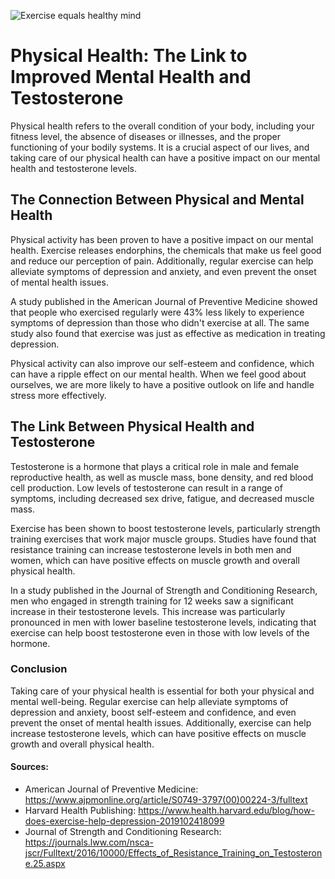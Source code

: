 
<Head>
    <title>Physical Health | Guy Guide</title>
    <meta
        name="description"
        content="Physical Health is your fundamental wellbeing. Take care of it."
    />
    <meta
        property="og:description"
        content="Guy Guide | Physical Health"
    />
</Head>

![Exercise equals healthy mind](/exercise/exercise.png)

# Physical Health: The Link to Improved Mental Health and Testosterone

Physical health refers to the overall condition of your body, including your fitness level, the absence of diseases or illnesses, and the proper functioning of your bodily systems. It is a crucial aspect of our lives, and taking care of our physical health can have a positive impact on our mental health and testosterone levels.

## The Connection Between Physical and Mental Health
Physical activity has been proven to have a positive impact on our mental health. Exercise releases endorphins, the chemicals that make us feel good and reduce our perception of pain. Additionally, regular exercise can help alleviate symptoms of depression and anxiety, and even prevent the onset of mental health issues.

A study published in the American Journal of Preventive Medicine showed that people who exercised regularly were 43% less likely to experience symptoms of depression than those who didn't exercise at all. The same study also found that exercise was just as effective as medication in treating depression.

Physical activity can also improve our self-esteem and confidence, which can have a ripple effect on our mental health. When we feel good about ourselves, we are more likely to have a positive outlook on life and handle stress more effectively.

## The Link Between Physical Health and Testosterone
Testosterone is a hormone that plays a critical role in male and female reproductive health, as well as muscle mass, bone density, and red blood cell production. Low levels of testosterone can result in a range of symptoms, including decreased sex drive, fatigue, and decreased muscle mass.

Exercise has been shown to boost testosterone levels, particularly strength training exercises that work major muscle groups. Studies have found that resistance training can increase testosterone levels in both men and women, which can have positive effects on muscle growth and overall physical health.

In a study published in the Journal of Strength and Conditioning Research, men who engaged in strength training for 12 weeks saw a significant increase in their testosterone levels. This increase was particularly pronounced in men with lower baseline testosterone levels, indicating that exercise can help boost testosterone even in those with low levels of the hormone.

### Conclusion

Taking care of your physical health is essential for both your physical and mental well-being. Regular exercise can help alleviate symptoms of depression and anxiety, boost self-esteem and confidence, and even prevent the onset of mental health issues. Additionally, exercise can help increase testosterone levels, which can have positive effects on muscle growth and overall physical health.

#### Sources:

- American Journal of Preventive Medicine: https://www.ajpmonline.org/article/S0749-3797(00)00224-3/fulltext
- Harvard Health Publishing: https://www.health.harvard.edu/blog/how-does-exercise-help-depression-2019102418099
- Journal of Strength and Conditioning Research: https://journals.lww.com/nsca-jscr/Fulltext/2016/10000/Effects_of_Resistance_Training_on_Testosterone.25.aspx